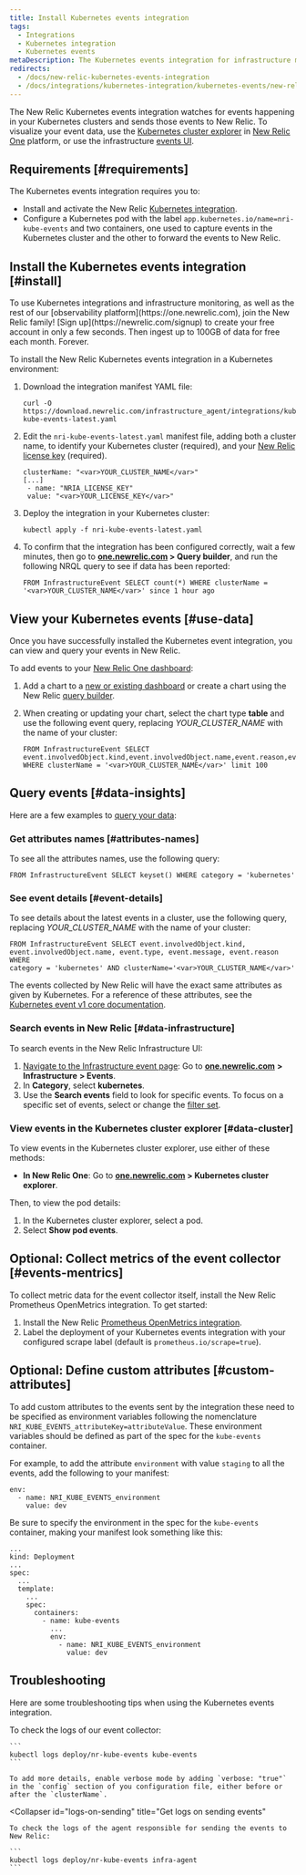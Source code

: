 ```yaml
---
title: Install Kubernetes events integration
tags:
  - Integrations
  - Kubernetes integration
  - Kubernetes events
metaDescription: The Kubernetes events integration for infrastructure monitoring watches for events happening in Kubernetes clusters and sends them to New Relic.
redirects:
  - /docs/new-relic-kubernetes-events-integration
  - /docs/integrations/kubernetes-integration/kubernetes-events/new-relic-kubernetes-events-integration
---
```


The New Relic Kubernetes events integration watches for events happening in your Kubernetes clusters and sends those events to New Relic. To visualize your event data, use the [Kubernetes cluster explorer](/docs/integrations/kubernetes-integration/cluster-explorer/kubernetes-cluster-explorer) in [New Relic One](/docs/new-relic-one/use-new-relic-one/get-started/introduction-new-relic-one) platform, or use the infrastructure [events UI](/docs/infrastructure/new-relic-infrastructure/infrastructure-ui-pages/infrastructure-events-page-live-feed-every-config-change).

## Requirements [#requirements]

The Kubernetes events integration requires you to:

* Install and activate the New Relic [Kubernetes integration](/docs/integrations/kubernetes-integration/installation/kubernetes-installation-configuration).
* Configure a Kubernetes pod with the label `app.kubernetes.io/name=nri-kube-events` and two containers, one used to capture events in the Kubernetes cluster and the other to forward the events to New Relic.

## Install the Kubernetes events integration [#install]

<Callout variant="tip">
  To use Kubernetes integrations and infrastructure monitoring, as well as the rest of our [observability platform](https://one.newrelic.com), join the New Relic family! [Sign up](https://newrelic.com/signup) to create your free account in only a few seconds. Then ingest up to 100GB of data for free each month. Forever.
</Callout>

To install the New Relic Kubernetes events integration in a Kubernetes environment:

1. Download the integration manifest YAML file:

   ```
   curl -O https://download.newrelic.com/infrastructure_agent/integrations/kubernetes/nri-kube-events-latest.yaml
   ```
2. Edit the `nri-kube-events-latest.yaml` manifest file, adding both a cluster name, to identify your Kubernetes cluster (required), and your [New Relic license key](/docs/accounts-partnerships/accounts/account-setup/license-key) (required).

   ```
   clusterName: "<var>YOUR_CLUSTER_NAME</var>"
   [...]
   	- name: "NRIA_LICENSE_KEY"
   	value: "<var>YOUR_LICENSE_KEY</var>"
   ```
3. Deploy the integration in your Kubernetes cluster:

   ```
   kubectl apply -f nri-kube-events-latest.yaml
   ```
4. To confirm that the integration has been configured correctly, wait a few minutes, then go to **[one.newrelic.com](https://one.newrelic.com) > Query builder**, and run the following NRQL query to see if data has been reported:

   ```
   FROM InfrastructureEvent SELECT count(*) WHERE clusterName = '<var>YOUR_CLUSTER_NAME</var>' since 1 hour ago
   ```

## View your Kubernetes events [#use-data]

Once you have successfully installed the Kubernetes event integration, you can view and query your events in New Relic.

To add events to your [New Relic One dashboard](/docs/dashboards/new-relic-one-dashboards/get-started/introduction-new-relic-one-dashboards):

1. Add a chart to a [new or existing dashboard](/docs/insights/new-relic-insights/managing-dashboards-data/building-insights-dashboards) or create a chart using the New Relic [query builder](/docs/chart-builder/use-chart-builder/get-started/introduction-chart-builder).
2. When creating or updating your chart, select the chart type **table** and use the following event query, replacing <var>YOUR_CLUSTER_NAME</var> with the name of your cluster:

   ```
   FROM InfrastructureEvent SELECT
   event.involvedObject.kind,event.involvedObject.name,event.reason,event.message 
   WHERE clusterName = '<var>YOUR_CLUSTER_NAME</var>' limit 100
   ```

## Query events [#data-insights]

Here are a few examples to [query your data](/docs/using-new-relic/data/understand-data/query-new-relic-data):

### Get attributes names [#attributes-names]

To see all the attributes names, use the following query:

```
FROM InfrastructureEvent SELECT keyset() WHERE category = 'kubernetes'
```

### See event details [#event-details]

To see details about the latest events in a cluster, use the following query, replacing <var>YOUR_CLUSTER_NAME</var> with the name of your cluster:

```
FROM InfrastructureEvent SELECT event.involvedObject.kind, 
event.involvedObject.name, event.type, event.message, event.reason WHERE 
category = 'kubernetes' AND clusterName='<var>YOUR_CLUSTER_NAME</var>'​
```

The events collected by New Relic will have the exact same attributes as given by Kubernetes. For a reference of these attributes, see the [Kubernetes event v1 core documentation](https://kubernetes.io/docs/reference/generated/kubernetes-api/v1.19/#event-v1-core).

### Search events in New Relic [#data-infrastructure]

To search events in the New Relic Infrastructure UI:

1. [Navigate to the Infrastructure event page](http://one.newrelic.com): Go to [**one.newrelic.com**](http://one.newrelic.com) **> Infrastructure** **> Events**.
2. In **Category**, select **kubernetes**.
3. Use the <Icon name="fe-search"/>
   **Search events** field to look for specific events. To focus on a specific set of events, select or change the [filter set](/docs/scopes-organize-your-infrastructure).

### View events in the Kubernetes cluster explorer [#data-cluster]

To view events in the Kubernetes cluster explorer, use either of these methods:

* **In New Relic One**: Go to **[one.newrelic.com](http://one.newrelic.com) > Kubernetes cluster explorer**.

Then, to view the pod details:

1. In the Kubernetes cluster explorer, select a pod.
2. Select **Show pod events**.

## Optional: Collect metrics of the event collector [#events-mentrics]

To collect metric data for the event collector itself, install the New Relic Prometheus OpenMetrics integration. To get started:

1. Install the New Relic [Prometheus OpenMetrics integration](/docs/integrations/prometheus-integrations/prometheus-kubernetes/new-relic-prometheus-openmetrics-integration-kubernetes).
2. Label the deployment of your Kubernetes events integration with your configured scrape label (default is `prometheus.io/scrape=true`).

## Optional: Define custom attributes [#custom-attributes]

To add custom attributes to the events sent by the integration these need to be specified as environment variables following the nomenclature `NRI_KUBE_EVENTS_attributeKey=attributeValue`. These environment variables should be defined as part of the spec for the `kube-events` container.

For example, to add the attribute `environment` with value `staging` to all the events, add the following to your manifest:

```
env: 
  - name: NRI_KUBE_EVENTS_environment 
    value: dev
```

Be sure to specify the environment in the spec for the `kube-events` container, making your manifest look something like this:

```
...
kind: Deployment
...
spec:
  ...
  template:
    ...
    spec:
      containers:
        - name: kube-events
          ...
          env:
            - name: NRI_KUBE_EVENTS_environment
              value: dev
```

## Troubleshooting

Here are some troubleshooting tips when using the Kubernetes events integration.

<CollapserGroup>
  <Collapser
    id="logs-on-collection"
    title="Get logs on event collection"
  >
    To check the logs of our event collector:

    ```
    kubectl logs deploy/nr-kube-events kube-events
    ```

    To add more details, enable verbose mode by adding `verbose: "true"` in the `config` section of you configuration file, either before or after the `clusterName`.
  </Collapser>

  <Collapser
    id="logs-on-sending"
    title="Get logs on sending events"
  >
    To check the logs of the agent responsible for sending the events to New Relic:

    ```
    kubectl logs deploy/nr-kube-events infra-agent
    ```
  </Collapser>
</CollapserGroup>
